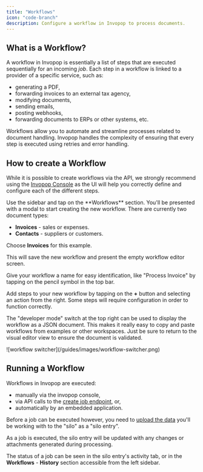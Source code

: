 ```yaml
---
title: "Workflows"
icon: "code-branch"
description: Configure a workflow in Invopop to process documents.
---
```


## What is a Workflow?

A workflow in Invopop is essentially a list of steps that are executed sequentially for an incoming _job_. Each step in a workflow is linked to a provider of a specific service, such as:

- generating a PDF,
- forwarding invoices to an external tax agency,
- modifying documents,
- sending emails,
- posting webhooks,
- forwarding documents to ERPs or other systems, etc.

Workflows allow you to automate and streamline processes related to document handling. Invopop handles the complexity of ensuring that every step is executed using retries and error handling.

## How to create a Workflow

While it is possible to create workflows via the API, we strongly recommend using the [Invopop Console](https://console.invopop.com) as the UI will help you correctly define and configure each of the different steps.

<Steps>

<Step title="Goto the workflows section">
  Use the sidebar and tap on the **Workflows** section.
</Step>

<Step title="Click new workflow">
  You'll be presented with a modal to start creating the new workflow.
</Step>

<Step title="Select document type">
There are currently two document types:

- **Invoices** - sales or expenses.
- **Contacts** - suppliers or customers.

Choose **Invoices** for this example.

</Step>
<Step title="Click Create Workflow">
This will save the new workflow and present the empty workflow editor screen.
</Step>

</Steps>

Give your workflow a name for easy identification, like "Process Invoice" by tapping on the pencil symbol in the top bar.

Add steps to your new workflow by tapping on the **+** button and selecting an action from the right. Some steps will require configuration in order to function correctly.

The "developer mode" switch at the top right can be used to display the workflow as a JSON document. This makes it really easy to copy and paste workflows from examples or other workspaces. Just be sure to return to the visual editor view to ensure the document is validated.

<Frame caption="Visual or Developer Switcher">
  ![workflow switcher](/guides/images/workflow-switcher.png)
</Frame>

## Running a Workflow

Workflows in Invopop are executed:

- manually via the invopop console,
- via API calls to the [create job endpoint](/api-ref/transform/jobs/create-a-job-put), or,
- automatically by an embedded application.

Before a job can be executed however, you need to [upload the data](/api-ref/silo/entries/create-an-entry-put) you'll be working with to the "silo" as a "silo entry".

As a job is executed, the silo entry will be updated with any changes or attachments generated during processing.

The status of a job can be seen in the silo entry's activity tab, or in the **Workflows** - **History** section accessible from the left sidebar.
